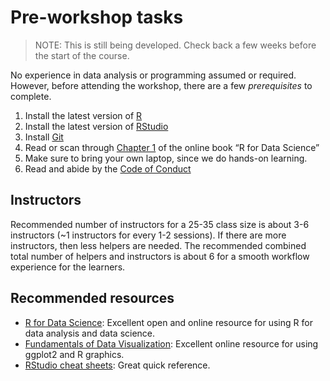 # Pre-workshop tasks {#pre-workshop}

> NOTE: This is still being developed. Check back a few weeks before the start of the course.

No experience in data analysis or programming assumed or required. However,
before attending the workshop, there are a few *prerequisites* to complete.

1. Install the latest version of [R](https://cloud.r-project.org/index.html)
1. Install the latest version of [RStudio](https://www.rstudio.com/products/rstudio/download/#download)
<!-- 1. Install the packages listed in the [Course Materials](/course/) -->
1. Install [Git](https://git-scm.com/downloads)
1. Read or scan through [Chapter 1](https://r4ds.had.co.nz/introduction.html) of
the online book "R for Data Science"
1. Make sure to bring your own laptop, since we do hands-on learning. 
1. Read and abide by the [Code of Conduct](code-of-conduct)

## Instructors

Recommended number of instructors for a 25-35 class size is about 3-6
instructors (~1 instructors for every 1-2 sessions). If there are more instructors,
then less helpers are needed. The recommended combined total number of helpers
and instructors is about 6 for a smooth workflow experience for the learners.

## Recommended resources

- [R for Data Science](http://r4ds.had.co.nz/): Excellent open and online resource for using R for data analysis and data science.
- [Fundamentals of Data Visualization](https://serialmentor.com/dataviz/): Excellent online resource for using ggplot2 and R graphics.
- [RStudio cheat sheets](https://www.rstudio.com/resources/cheatsheets/): Great quick reference.
